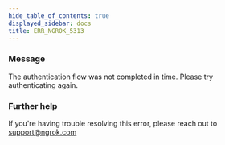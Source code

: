 ```yaml
---
hide_table_of_contents: true
displayed_sidebar: docs
title: ERR_NGROK_5313
---
```




### Message

The authentication flow was not completed in time. Please try authenticating again.

<ErrorDetails error="err_ngrok_5313" />

### Further help

If you're having trouble resolving this error, please reach out to [support@ngrok.com](mailto:support@ngrok.com?subject=Help%20with%20ERR_NGROK_5313)
